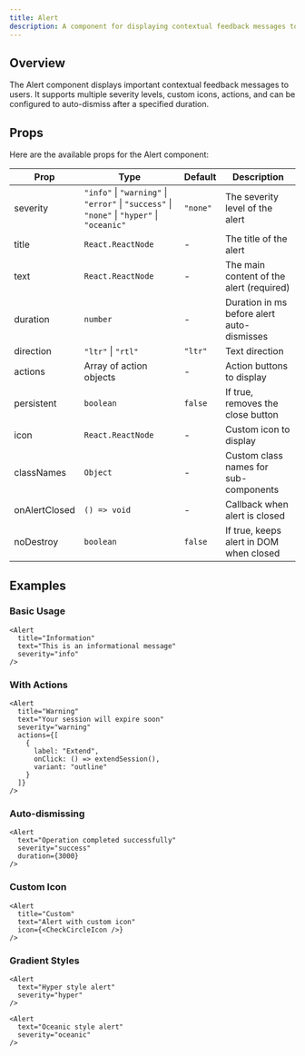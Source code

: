 ```yaml
---
title: Alert
description: A component for displaying contextual feedback messages to users
---
```


<ComponentPreview 
  name="alert-demo"    
  componentName="alert"
  classNameComponentContainer='min-h-[350px]'
  showCommand={true}
/>

## Overview

The Alert component displays important contextual feedback messages to users. It supports multiple severity levels, custom icons, actions, and can be configured to auto-dismiss after a specified duration.

## Props

Here are the available props for the Alert component:

| Prop | Type | Default | Description |
|------|------|---------|-------------|
| severity | `"info"` \| `"warning"` \| `"error"` \| `"success"` \| `"none"` \| `"hyper"` \| `"oceanic"` | `"none"` | The severity level of the alert |
| title | `React.ReactNode` | - | The title of the alert |
| text | `React.ReactNode` | - | The main content of the alert (required) |
| duration | `number` | - | Duration in ms before alert auto-dismisses |
| direction | `"ltr"` \| `"rtl"` | `"ltr"` | Text direction |
| actions | Array of action objects | - | Action buttons to display |
| persistent | `boolean` | `false` | If true, removes the close button |
| icon | `React.ReactNode` | - | Custom icon to display |
| classNames | `Object` | - | Custom class names for sub-components |
| onAlertClosed | `() => void` | - | Callback when alert is closed |
| noDestroy | `boolean` | `false` | If true, keeps alert in DOM when closed |

## Examples

### Basic Usage

```tsx
<Alert 
  title="Information"
  text="This is an informational message"
  severity="info"
/>
```

### With Actions

```tsx
<Alert
  title="Warning"
  text="Your session will expire soon"
  severity="warning"
  actions={[
    {
      label: "Extend",
      onClick: () => extendSession(),
      variant: "outline"
    }
  ]}
/>
```

### Auto-dismissing

```tsx
<Alert
  text="Operation completed successfully"
  severity="success"
  duration={3000}
/>
```

### Custom Icon

```tsx
<Alert
  title="Custom"
  text="Alert with custom icon"
  icon={<CheckCircleIcon />}
/>
```

### Gradient Styles

```tsx
<Alert
  text="Hyper style alert"
  severity="hyper"
/>

<Alert
  text="Oceanic style alert"
  severity="oceanic"
/>
